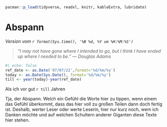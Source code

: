 ```r
pacman::p_load(tidyverse, readxl, knitr, kableExtra, lubridate)
```

# Abspann {#sec-abspann .unnumbered}

*Version vom `r format(Sys.time(), '%B %d, %Y um %H:%M:%S')`*

> *"I may not have gone where I intended to go, but I think I have ended up where I needed to be." --- Douglas Adams*

```r
#| echo: false
ref_date <- as.Date('07/07/22',format='%d/%m/%y')
today <- as.Date(Sys.Date(), format='%d/%m/%y')
till <- year(today)-year(ref_date)
```

Als ich vor gut `r till` Jahren

Tja, der Abspann. Welch ein Gefühl die Worte hier zu tippen, wenn einem das Gefühl überkommt, dass das hier voll zu großen Teilen dann doch fertig ist. Deshalb, werter Leser oder werte Leserin, hier nur kurz noch, wem ich Danken möchte und auf welchen Schultern anderer Giganten diese Texte hier stehen.
